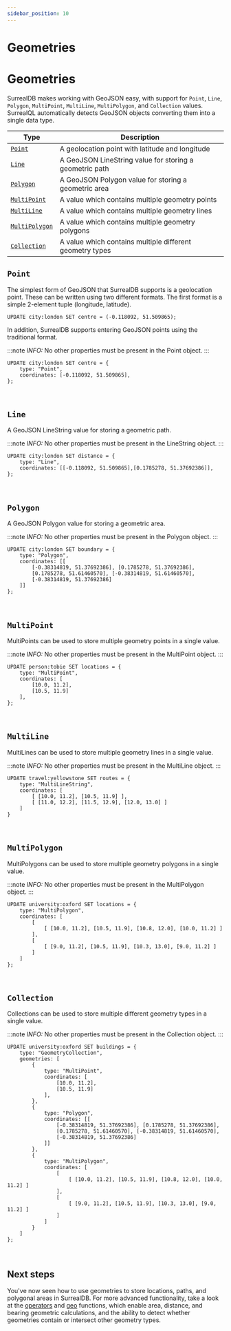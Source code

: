 ```yaml
---
sidebar_position: 10
---
```


# Geometries

# Geometries

SurrealDB makes working with GeoJSON easy, with support for `Point`, `Line`, `Polygon`, `MultiPoint`, `MultiLine`, `MultiPolygon`, and `Collection` values. SurrealQL automatically detects GeoJSON objects converting them into a single data type.

<table>
<thead>
  <tr>
    <th>Type</th>
    <th>Description</th>
  </tr>
</thead>
<tbody>
  <tr>
    <td><a href="#point"><code>Point</code></a></td>
    <td>A geolocation point with latitude and longitude</td>
  </tr>
  <tr>
    <td><a href="#line"><code>Line</code></a></td>
    <td>A GeoJSON LineString value for storing a geometric path</td>
  </tr>
  <tr>
    <td><a href="#polygon"><code>Polygon</code></a></td>
    <td>A GeoJSON Polygon value for storing a geometric area</td>
  </tr>
  <tr>
    <td><a href="#multipoint"><code>MultiPoint</code></a></td>
    <td>A value which contains multiple geometry points</td>
  </tr>
  <tr>
    <td><a href="#multiline"><code>MultiLine</code></a></td>
    <td>A value which contains multiple geometry lines</td>
  </tr>
  <tr>
    <td><a href="#multipolygon"><code>MultiPolygon</code></a></td>
    <td>A value which contains multiple geometry polygons</td>
  </tr>
  <tr>
    <td><a href="#collection"><code>Collection</code></a></td>
    <td>A value which contains multiple different geometry types</td>
  </tr>
</tbody>
</table>

## `Point`

The simplest form of GeoJSON that SurrealDB supports is a geolocation point. These can be written using two different formats. The first format is a simple 2-element tuple (longitude, latitude).

```surql
UPDATE city:london SET centre = (-0.118092, 51.509865);
```

In addition, SurrealDB supports entering GeoJSON points using the traditional format.

:::note
 <em> INFO: </em> No other properties must be present in the Point object.
:::

```surql
UPDATE city:london SET centre = {
    type: "Point",
    coordinates: [-0.118092, 51.509865],
};
```

<br />

## `Line`

A GeoJSON LineString value for storing a geometric path.



:::note
 <em> INFO: </em> No other properties must be present in the LineString object.
:::

```surql
UPDATE city:london SET distance = {
    type: "Line",
    coordinates: [[-0.118092, 51.509865],[0.1785278, 51.37692386]],
};
```

<br />

## `Polygon`

A GeoJSON Polygon value for storing a geometric area.



:::note
 <em> INFO: </em> No other properties must be present in the Polygon object.
:::

```surql
UPDATE city:london SET boundary = {
	type: "Polygon",
	coordinates: [[
		[-0.38314819, 51.37692386], [0.1785278, 51.37692386],
		[0.1785278, 51.61460570], [-0.38314819, 51.61460570],
		[-0.38314819, 51.37692386]
	]]
};
```

<br />

## `MultiPoint`

MultiPoints can be used to store multiple geometry points in a single value.



:::note
 <em> INFO: </em> No other properties must be present in the MultiPoint object.
:::

```surql
UPDATE person:tobie SET locations = {
	type: "MultiPoint",
	coordinates: [
		[10.0, 11.2],
		[10.5, 11.9]
	],
};
```

<br />

## `MultiLine`

MultiLines can be used to store multiple geometry lines in a single value.


:::note
 <em> INFO: </em> No other properties must be present in the MultiLine object.
:::

```surql
UPDATE travel:yellowstone SET routes = {
	type: "MultiLineString",
	coordinates: [
		[ [10.0, 11.2], [10.5, 11.9] ],
		[ [11.0, 12.2], [11.5, 12.9], [12.0, 13.0] ]
	]
}
```

<br />

## `MultiPolygon`

MultiPolygons can be used to store multiple geometry polygons in a single value.


:::note
 <em> INFO: </em> No other properties must be present in the MultiPolygon object.
:::

```surql
UPDATE university:oxford SET locations = {
	type: "MultiPolygon",
	coordinates: [
		[
			[ [10.0, 11.2], [10.5, 11.9], [10.8, 12.0], [10.0, 11.2] ]
		],
		[
			[ [9.0, 11.2], [10.5, 11.9], [10.3, 13.0], [9.0, 11.2] ]
		]
	]
};
```

<br />

## `Collection`

Collections can be used to store multiple different geometry types in a single value.


:::note
 <em> INFO: </em>No other properties must be present in the Collection object.
:::

```surql
UPDATE university:oxford SET buildings = {
	type: "GeometryCollection",
	geometries: [
		{
			type: "MultiPoint",
			coordinates: [
				[10.0, 11.2],
				[10.5, 11.9]
			],
		},
		{
			type: "Polygon",
			coordinates: [[
				[-0.38314819, 51.37692386], [0.1785278, 51.37692386],
				[0.1785278, 51.61460570], [-0.38314819, 51.61460570],
				[-0.38314819, 51.37692386]
			]]
		},
		{
			type: "MultiPolygon",
			coordinates: [
				[
					[ [10.0, 11.2], [10.5, 11.9], [10.8, 12.0], [10.0, 11.2] ]
				],
				[
					[ [9.0, 11.2], [10.5, 11.9], [10.3, 13.0], [9.0, 11.2] ]
				]
			]
		}
	]
};
```

<br />

## Next steps

You've now seen how to use geometries to store locations, paths, and polygonal areas in SurrealDB. For more advanced functionality, take a look at the [operators](/docs/surrealdb/surrealql/operators) and [geo](/docs/surrealdb/surrealql/functions/geo) functions, which enable area, distance, and bearing geometric calculations, and the ability to detect whether geometries contain or intersect other geometry types.